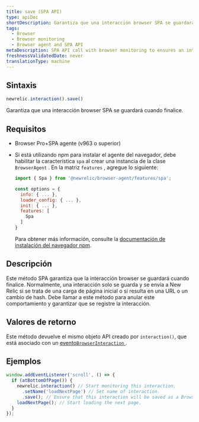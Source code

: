 ```yaml
---
title: save (SPA API)
type: apiDoc
shortDescription: Garantiza que una interacción browser SPA se guardará cuando finalice.
tags:
  - Browser
  - Browser monitoring
  - Browser agent and SPA API
metaDescription: SPA API call with browser monitoring to ensures an interaction will be saved when it ends.
freshnessValidatedDate: never
translationType: machine
---
```


## Sintaxis

```js
newrelic.interaction().save()
```

Garantiza que una interacción browser SPA se guardará cuando finalice.

## Requisitos

* Browser Pro+SPA agente (v963 o superior)

* Si está utilizando npm para instalar el agente del navegador, debe habilitar la característica `spa` al crear una instancia de la clase `BrowserAgent` . En la matriz `features` , agregue lo siguiente:

  ```js
  import { Spa } from '@newrelic/browser-agent/features/spa';

  const options = {
    info: { ... },
    loader_config: { ... },
    init: { ... },
    features: [
      Spa
    ]
  }
  ```

  Para obtener más información, consulte la [documentación de instalación del navegador npm](https://www.npmjs.com/package/@newrelic/browser-agent#new-relic-browser-agent).

## Descripción

Este método SPA garantiza que la interacción browser se guardará cuando finalice. Normalmente, una interacción solo se guarda y se envía a New Relic si se trata de una carga de página inicial o si resulta en una URL o un cambio de hash. Debe llamar a este método para anular este comportamiento y garantizar que se registre la interacción.

## Valores de retorno

Este método devuelve el mismo objeto API creado por `interaction()`, que está asociado con un [evento`BrowserInteraction` ](/docs/insights/explore-data/attributes/browser-default-attributes-insights#browserinteraction-attributes).

## Ejemplos

```js
window.addEventListener('scroll', () => {
  if (atBottomOfPage()) {
    newrelic.interaction() // Start monitoring this interaction.
      .setName('loadNextPage') // Set name of interaction.
      .save(); // Ensure that this interaction will be saved as a BrowserInteraction event when it ends.
    loadNextPage(); // Start loading the next page.
  }
});
```
